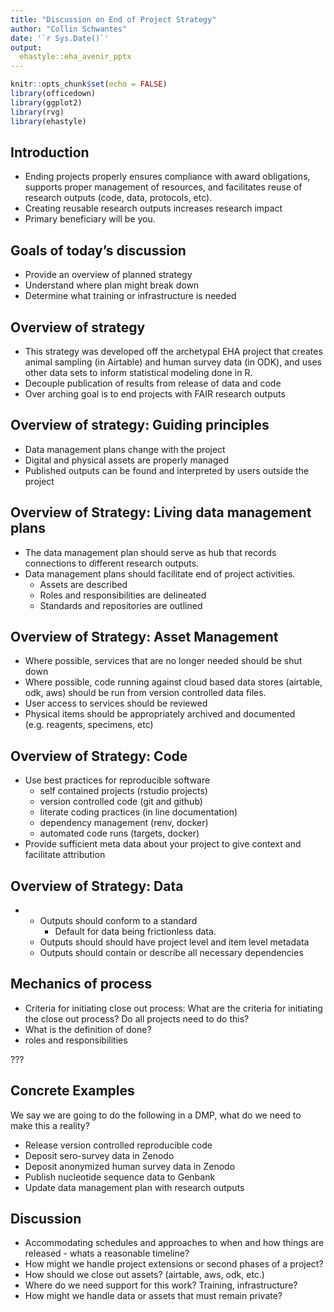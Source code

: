 ```yaml
---
title: "Discussion on End of Project Strategy"
author: "Collin Schwantes"
date: '`r Sys.Date()`'
output: 
  ehastyle::eha_avenir_pptx
---
```


```r
knitr::opts_chunk$set(echo = FALSE)
library(officedown)
library(ggplot2)
library(rvg)
library(ehastyle)
```

## Introduction

-  Ending projects properly ensures compliance with award obligations, supports proper management of resources, and facilitates reuse of research outputs (code, data, protocols, etc). 
- Creating reusable research outputs increases research impact
- Primary beneficiary will be you. 

## Goals of today's discussion

- Provide an overview of planned strategy
- Understand where plan might break down
- Determine what training or infrastructure is needed


## Overview of strategy

- This strategy was developed off the archetypal EHA project
 that creates animal sampling (in Airtable) and human survey data (in ODK), and uses other data sets to inform statistical modeling done in R. 
- Decouple publication of results from release of data and code
- Over arching goal is to end projects with FAIR research outputs

## Overview of strategy: Guiding principles 

- Data management plans change with the project
- Digital and physical assets are properly managed
- Published outputs can be found and interpreted by users outside the project
   

## Overview of Strategy: Living data management plans

- The data management plan should serve as hub that records connections to different research outputs. 
- Data management plans should facilitate end of project activities.
  - Assets are described  
  - Roles and responsibilities are delineated
  - Standards and repositories are outlined

## Overview of Strategy: Asset Management

- Where possible, services that are no longer needed should be shut down
- Where possible, code running against cloud based data stores (airtable, odk, aws) should be run from version controlled data files. 
- User access to services should be reviewed 
- Physical items should be appropriately archived and documented (e.g. reagents, specimens, etc)
  
## Overview of Strategy: Code

- Use best practices for reproducible software
  - self contained projects (rstudio projects)
  - version controlled code (git and github)
  - literate coding practices (in line documentation)
  - dependency management (renv, docker)
  - automated code runs (targets, docker)
- Provide sufficient meta data about your project to give context and facilitate attribution

## Overview of Strategy: Data

- - Outputs should conform to a standard 
    - Default for data being frictionless data.
  - Outputs should should have project level and item level metadata
  - Outputs should contain or describe all necessary dependencies

## Mechanics of process

- Criteria for initiating close out process: 
What are the criteria for initiating the close out process? Do all projects need to do this? 
- What is the definition of done? 
- roles and responsibilities 

??? 


## Concrete Examples

We say we are going to do the following in a DMP, what do we need to make this a reality?

- Release version controlled reproducible code
- Deposit sero-survey data in Zenodo
- Deposit anonymized human survey data in Zenodo
- Publish nucleotide sequence data to Genbank
- Update data management plan with research outputs

## Discussion

- Accommodating schedules and approaches to when and how things are released - whats a reasonable timeline?
- How might we handle project extensions or second phases of a project?
- How should we close out assets? (airtable, aws, odk, etc.)
- Where do we need support for this work? Training, infrastructure?
- How might we handle data or assets that must remain private? 
